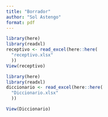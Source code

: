 ```yaml
---
title: "Borrador"
author: "Sol Astengo"
format: pdf
---
```


```r
library(here)
library(readxl)
receptivo <- read_excel(here::here(
  "receptivo.xlsx"
  ))
View(receptivo)
```
```r
library(here)
library(readxl)
diccionario <- read_excel(here::here(
  "Diccionario.xlsx"
  ))

View(Diccionario)

```

